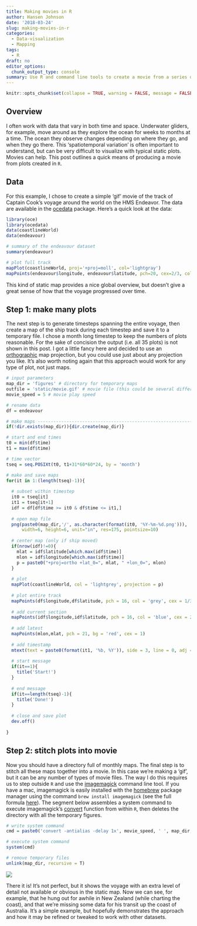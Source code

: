 ```yaml
---
title: Making movies in R
author: Hansen Johnson
date: '2018-03-24'
slug: making-movies-in-r
categories:
  - Data-visualization
  - Mapping
tags:
  - R
draft: no
editor_options: 
  chunk_output_type: console
summary: Use R and command line tools to create a movie from a series of plots.
---
```


```r
knitr::opts_chunk$set(collapse = TRUE, warning = FALSE, message = FALSE)
```

## Overview

I often work with data that vary in both time and space. Underwater gliders, for example, move around as they explore the ocean for weeks to months at a time. The ocean they observe changes depending on where they go, and when they go there. This 'spatiotemporal variation' is often important to understand, but can be very difficult to visualize with typical static plots. Movies can help. This post outlines a quick means of producing a movie from plots created in `R`.

## Data

For this example, I chose to create a simple 'gif' movie of the track of Captain Cook's voyage around the world on the HMS Endeavor. The data are available in the [ocedata](https://cran.r-project.org/web/packages/ocedata/ocedata.pdf) package. Here's a quick look at the data:

``` r
library(oce)
library(ocedata)
data(coastlineWorld)
data(endeavour)

# summary of the endeavour dataset
summary(endeavour)

# plot full track
mapPlot(coastlineWorld, proj='+proj=moll', col='lightgray')
mapPoints(endeavour$longitude, endeavour$latitude, pch=20, cex=2/3, col='red')
```

This kind of static map provides a nice global overview, but doesn't give a great sense of how that the voyage progressed over time.

## Step 1: make many plots

The next step is to generate timesteps spanning the entire voyage, then create a map of the ship track during each timestep and save it to a temporary file. I chose a month long timestep to keep the numbers of plots reasonable. For the sake of concision the output (i.e. all 35 plots) is not shown in this post. I got a little fancy here and decided to use an [orthographic](https://en.wikipedia.org/wiki/Orthographic_projection) map projection, but you could use just about any projection you like. It's also worth noting again that this approach would work for any type of plot, not just maps.

``` r
# input parameters
map_dir = 'figures' # directory for temporary maps
outfile = 'static/movie.gif' # movie file (this could be several different file types)
movie_speed = 5 # movie play speed

# rename data
df = endeavour

# make maps ---------------------------------------------------------------
if(!dir.exists(map_dir)){dir.create(map_dir)}

# start and end times
t0 = min(df$time)
t1 = max(df$time)

# time vector
tseq = seq.POSIXt(t0, t1+31*60*60*24, by = 'month')

# make and save maps
for(it in 1:(length(tseq)-1)){
  
  # subset within timestep
  it0 = tseq[it]
  it1 = tseq[it+1]
  idf = df[df$time >= it0 & df$time <= it1,]
  
  # open map file
  png(paste0(map_dir,'/', as.character(format(it0, '%Y-%m-%d.png'))), 
      width=6, height=6, unit="in", res=175, pointsize=10)
  
  # center map (only if ship moved)
  if(nrow(idf)!=0){
    mlat = idf$latitude[which.max(idf$time)]
    mlon = idf$longitude[which.max(idf$time)]
    p = paste0("+proj=ortho +lat_0=", mlat, " +lon_0=", mlon)  
  }
  
  # plot
  mapPlot(coastlineWorld, col = 'lightgrey', projection = p)
  
  # plot entire track
  mapPoints(df$longitude,df$latitude, pch = 16, col = 'grey', cex = 1/3)
  
  # add current section
  mapPoints(idf$longitude,idf$latitude, pch = 16, col = 'blue', cex = 2/3)
  
  # add latest
  mapPoints(mlon,mlat, pch = 21, bg = 'red', cex = 1)
  
  # add timestamp
  mtext(text = paste0(format(it1, '%b, %Y')), side = 3, line = 0, adj = 0)
  
  # start message
  if(it==1){
    title('Start!')
  }
  
  # end message
  if(it==length(tseq)-1){
    title('Done!')
  }
  
  # close and save plot
  dev.off()
  
}
```

## Step 2: stitch plots into movie

Now you should have a directory full of monthly maps. The final step is to stitch all these maps together into a movie. In this case we're making a 'gif', but it can be any number of types of movie files. The way I do this requires us to step outside `R` and use the [imagemagick](https://imagemagick.org/script/index.php) command line tool. If you have a mac, imagemagick is easily installed with the [homebrew](https://brew.sh/) package manager using the command `brew install imagemagick` (see the full formula [here](http://brewformulas.org/Imagemagick)). The segment below assembles a system command to execute imagemagick's [convert](https://www.imagemagick.org/script/convert.php) function from within `R`, then deletes the directory with all the temporary figures. 

``` r
# write system command
cmd = paste0('convert -antialias -delay 1x', movie_speed, ' ', map_dir, '/*.png ', outfile)

# execute system command
system(cmd)

# remove temporary files
unlink(map_dir, recursive = T)
```

![](/post/2018-03-24-making-movies-in-r_files/movie.gif)

There it is! It's not perfect, but it shows the voyage with an extra level of detail not available or obvious in the static map. Now we can see, for example, that he hung out for awhile in New Zealand (while charting the coast), and that we're missing some data for his transit up the coast of Australia. It's a simple example, but hopefully demonstrates the approach and how it may be refined or tweaked to work with other datasets.

